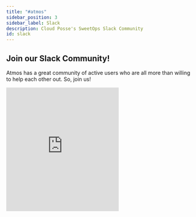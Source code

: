 ```yaml
---
title: "#atmos"
sidebar_position: 3
sidebar_label: Slack
description: Cloud Posse's SweetOps Slack Community
id: slack
---
```


## Join our Slack Community!

Atmos has a great community of active users who are all more than willing to help each other out. So, join us!

<iframe src="https://slack.cloudposse.com/?theme=dark&background=00000000"
        marginWidth="0"
        marginHeight="0"
        hspace="0"
        vspace="0"
        width="300"
        height="330"
        scrolling="no"
        frameBorder="0"
        allowtransparency="true"
        style={{ borderRadius: '6px', display: 'flex', marginRight: 'auto', marginLeft: 'auto'}}
        ></iframe>


